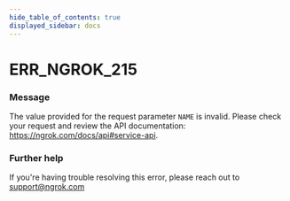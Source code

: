 ```yaml
---
hide_table_of_contents: true
displayed_sidebar: docs
---
```



# ERR_NGROK_215

### Message

The value provided for the request parameter `NAME` is invalid. Please check your request and review the API documentation: https://ngrok.com/docs/api#service-api.

<ErrorDetails error="err_ngrok_215" />

### Further help

If you're having trouble resolving this error, please reach out to [support@ngrok.com](mailto:support@ngrok.com?subject=Help%20with%20ERR_NGROK_215)

